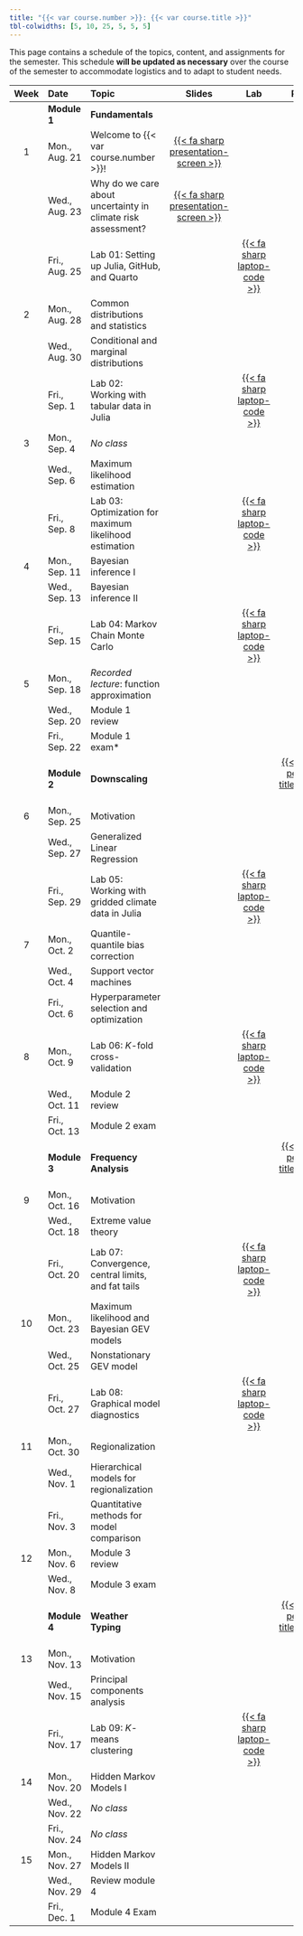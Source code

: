 ```yaml
---
title: "{{< var course.number >}}: {{< var course.title >}}"
tbl-colwidths: [5, 10, 25, 5, 5, 5]
---
```


This page contains a schedule of the topics, content, and assignments for the semester.
This schedule **will be updated as necessary** over the course of the semester to accommodate logistics and to adapt to student needs.

::: column-screen-inset-right
| Week | Date        | Topic | Slides | Lab | Project |
|:----:|:-----------|:------|:------:|:---:|:-------:|
|      | **Module 1** | **Fundamentals** | | | |
| 1    | Mon., Aug. 21 | Welcome to {{< var course.number >}}! | [{{< fa sharp presentation-screen >}}](slides/lecture01-1.qmd){target="_blank"}  | | |
|      | Wed., Aug. 23 | Why do we care about uncertainty in climate risk assessment? | [{{< fa sharp presentation-screen >}}](slides/lecture01-2.qmd){target="_blank"}   | | |
|      | Fri., Aug. 25 | Lab 01: Setting up Julia, GitHub, and Quarto | | [{{< fa sharp laptop-code >}}](labs/lab01/lab01.qmd) | |
| 2    | Mon., Aug. 28 | Common distributions and statistics | | | |
|      | Wed., Aug. 30 | Conditional and marginal distributions | | | |
|      | Fri., Sep. 1  | Lab 02: Working with tabular data in Julia | | [{{< fa sharp laptop-code >}}](labs/lab02/lab02.qmd) | |
| 3    | Mon., Sep. 4  | *No class* | | | |
|      | Wed., Sep. 6  | Maximum likelihood estimation | | | |
|      | Fri., Sep. 8  | Lab 03: Optimization for maximum likelihood estimation | | [{{< fa sharp laptop-code >}}](labs/lab03/lab03.qmd) | |
| 4    | Mon., Sep. 11 | Bayesian inference I | | | |
|      | Wed., Sep. 13 | Bayesian inference II | | | |
|      | Fri., Sep. 15 | Lab 04: Markov Chain Monte Carlo | | [{{< fa sharp laptop-code >}}](labs/lab04/lab04.qmd) | |
|  5   | Mon., Sep. 18 | *Recorded lecture*: function approximation | | | |
|      | Wed., Sep. 20 | Module 1 review | | | |
|      | Fri., Sep. 22 | Module 1 exam*| | | |
|      | **Module 2** | **Downscaling** | | | [{{< fa sharp pen-field title="Project 2" >}}](projects/project02/project02.qmd) |
| 6    | Mon., Sep. 25 | Motivation | | | |
|      | Wed., Sep. 27 | Generalized Linear Regression | | | |
|      | Fri., Sep. 29 | Lab 05: Working with gridded climate data in Julia | | [{{< fa sharp laptop-code >}}](labs/lab05/lab05.qmd) | |
| 7    | Mon., Oct. 2  | Quantile-quantile bias correction | | | |
|      | Wed., Oct. 4  | Support vector machines | | | |
|      | Fri., Oct. 6  | Hyperparameter selection and optimization | | | |
| 8    | Mon., Oct. 9  | Lab 06: $K$-fold cross-validation | | [{{< fa sharp laptop-code >}}](labs/lab06/lab06.qmd) | |
|      | Wed., Oct. 11 | Module 2 review | | | |
|      | Fri., Oct. 13 | Module 2 exam | | | |
|      | **Module 3** | **Frequency Analysis** | | | [{{< fa sharp pen-field title="Project 3" >}}](projects/project03/project03.qmd) |
| 9    | Mon., Oct. 16 | Motivation | | | |
|      | Wed., Oct. 18 | Extreme value theory | | | |
|      | Fri., Oct. 20 | Lab 07: Convergence, central limits, and fat tails | | [{{< fa sharp laptop-code >}}](labs/lab07/lab07.qmd) | |
| 10   | Mon., Oct. 23 | Maximum likelihood and Bayesian GEV models | | | |
|      | Wed., Oct. 25 | Nonstationary GEV model | | | |
|      | Fri., Oct. 27 | Lab 08: Graphical model diagnostics | | [{{< fa sharp laptop-code >}}](labs/lab08/lab08.qmd) | |
| 11   | Mon., Oct. 30 | Regionalization | | | |
|      | Wed., Nov. 1  | Hierarchical models for regionalization | | | |
|      | Fri., Nov. 3  | Quantitative methods for model comparison | | | |
| 12   | Mon., Nov. 6  | Module 3 review | | | |
|      | Wed., Nov. 8  | Module 3 exam | | | |
|      | **Module 4** | **Weather Typing** | | | [{{< fa sharp pen-field title="Project 4" >}}](projects/project04/project04.qmd) |
| 13   | Mon., Nov. 13 | Motivation | | | |
|      | Wed., Nov. 15 | Principal components analysis | | | |
|      | Fri., Nov. 17 | Lab 09: $K$-means clustering | | [{{< fa sharp laptop-code >}}](labs/lab09/lab09.qmd) | |
| 14   | Mon., Nov. 20 | Hidden Markov Models I | | | |
|      | Wed., Nov. 22 | *No class* | | | |
|      | Fri., Nov. 24 | *No class* | | | |
| 15   | Mon., Nov. 27 | Hidden Markov Models II | | | |
|      | Wed., Nov. 29 | Review module 4 | | | |
|      | Fri., Dec. 1  | Module 4 Exam | | | |

:::
